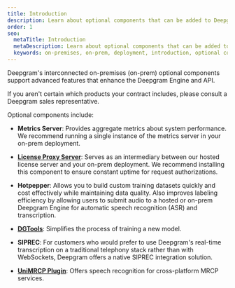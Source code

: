 ```yaml
---
title: Introduction
description: Learn about optional components that can be added to Deepgram on-premises deployments.
order: 1
seo:
  metaTitle: Introduction
  metaDescription: Learn about optional components that can be added to Deepgram on-premises deployments.
  keywords: on-premises, on-prem, deployment, introduction, optional components, optional
---
```


Deepgram's interconnected on-premises (on-prem) optional components support advanced features that enhance the Deepgram Engine and API.

<Alert type="info">

If you aren't certain which products your contract includes, please consult a Deepgram sales representative.

</Alert>

Optional components include:

- **Metrics Server**: Provides aggregate metrics about system performance. We recommend running a single instance of the metrics server in your on-prem deployment.

- **[License Proxy Server](/on-prem/optional-components/license-proxy-server/)**: Serves as an intermediary between our hosted license server and your on-prem deployment. We recommend installing this component to ensure constant uptime for request authorizations.

- **Hotpepper**: Allows you to build custom training datasets quickly and cost effectively while maintaining data quality. Also improves labeling efficiency by allowing users to submit audio to a hosted or on-prem Deepgram Engine for automatic speech recognition (ASR) and transcription.

- **[DGTools](/on-prem/optional-components/dgtools/)**: Simplifies the process of training a new model.

- **SIPREC**: For customers who would prefer to use Deepgram's real-time transcription on a traditional telephony stack rather than with WebSockets, Deepgram offers a native SIPREC integration solution.

- **[UniMRCP Plugin](/on-prem/optional-components/unimrcp/)**: Offers speech recognition for cross-platform MRCP services.
